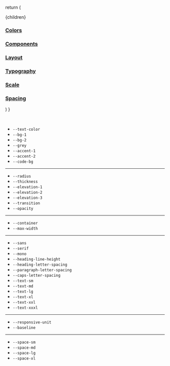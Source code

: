 

  return (
    <Layout location={location}>
      <article className="padding page">
        <SEO title="Home" />
        <div className="aside-content-grid">
          <div className="content">{children}</div>
          <aside className="aside">
            <a className="nav-link" href="#colors">
              <h3>Colors</h3>
            </a>
            <a className="nav-link" href="#components">
              <h3>Components</h3>
            </a>
            <a className="nav-link" href="#layout">
              <h3>Layout</h3>
            </a>
            <a className="nav-link" href="#typography">
              <h3>Typography</h3>
            </a>
            <a className="nav-link" href="#scale">
              <h3>Scale</h3>
            </a>
            <a className="nav-link" href="#spacing">
              <h3>Spacing</h3>
            </a>
          </aside>
        </div>
      </article>
    </Layout>
  )
}

<br className="br" id="colors" />

- `--text-color`
- `--bg-1`
- `--bg-2`
- `--grey`
- `--accent-1`
- `--accent-2`
- `--code-bg`

<hr className="hr" id="components" />

- `--radius`
- `--thickness`
- `--elevation-1`
- `--elevation-2`
- `--elevation-3`
- `--transition`
- `--opacity`

<hr className="hr" id="layout" />

- `--container`
- `--max-width`

<hr className="hr" id="typography" />

- `--sans`
- `--serif`
- `--mono`
- `--heading-line-height`
- `--heading-letter-spacing`
- `--paragraph-letter-spacing`
- `--caps-letter-spacing`
- `--text-sm`
- `--text-md`
- `--text-lg`
- `--text-xl`
- `--text-xxl`
- `--text-xxxl`

<hr className="hr" id="scale" />

- `--responsive-unit`
- `--baseline`

<hr className="hr" id="spacing" />

- `--space-sm`
- `--space-md`
- `--space-lg`
- `--space-xl`
